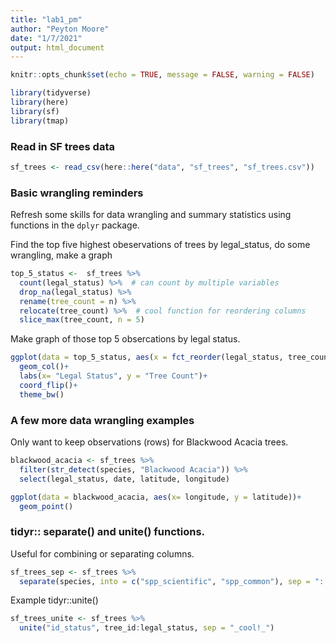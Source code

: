 ```yaml
---
title: "lab1_pm"
author: "Peyton Moore"
date: "1/7/2021"
output: html_document
---
```


```r
knitr::opts_chunk$set(echo = TRUE, message = FALSE, warning = FALSE)

library(tidyverse)
library(here)
library(sf)
library(tmap)
```


### Read in SF trees data 

```r

sf_trees <- read_csv(here::here("data", "sf_trees", "sf_trees.csv"))


```

### Basic wrangling reminders

Refresh some skills for data wrangling and summary statistics using functions in the `dplyr` package. 

Find the top five highest obeservations of trees by legal_status, do some wrangling, make a graph 
```r
top_5_status <-  sf_trees %>% 
  count(legal_status) %>%  # can count by multiple variables 
  drop_na(legal_status) %>% 
  rename(tree_count = n) %>% 
  relocate(tree_count) %>%  # cool function for reordering columns
  slice_max(tree_count, n = 5)

```



Make graph of those top 5 obsercations by legal status. 

```r
ggplot(data = top_5_status, aes(x = fct_reorder(legal_status, tree_count), y = tree_count))+
  geom_col()+
  labs(x= "Legal Status", y = "Tree Count")+
  coord_flip()+
  theme_bw()

```
### A few more data wrangling examples 

Only want to keep observations (rows) for Blackwood Acacia trees. 

```r
blackwood_acacia <- sf_trees %>% 
  filter(str_detect(species, "Blackwood Acacia")) %>% 
  select(legal_status, date, latitude, longitude)

ggplot(data = blackwood_acacia, aes(x= longitude, y = latitude))+
  geom_point()
```

### tidyr:: separate() and unite() functions. 

Useful for combining or separating columns. 

```r
sf_trees_sep <- sf_trees %>% 
  separate(species, into = c("spp_scientific", "spp_common"), sep = "::")
```


Example tidyr::unite()

```r
sf_trees_unite <- sf_trees %>% 
  unite("id_status", tree_id:legal_status, sep = "_cool!_")
```

